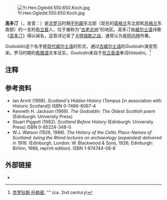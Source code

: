 
[[File:Yr.Hen.Ogledd.550.650.Koch.jpg|frameless]]

'''高多汀'''（{{lang-cy|Y Gododdin}}，发音：{{IPA|[ɡɔˈdɔðɪn]}}）是[[次罗马不列颠|次罗马]]时期[[不列颠尼亚_(罗马帝国行省)|不列颠]]东北部（现在的[[英格兰|英格兰]]东北部和[[苏格兰|苏格兰]]东南部）的一支的[[布立吞|布立吞]]人，位于被称为“[[古老北地|古老北地]]”的地区。高多汀由[[威尔士语|威尔士语]]诗歌《[[高多汀_(诗歌)|高多汀]]》得以闻名，这首诗记录了[[卡特瑞斯之战|卡特瑞斯之战]]，通常认为是[[阿内林|阿内林]]所著。

''Gododdin''这个名字是[[威尔士语|现代威尔士语]]的形式，通过[[古威尔士语|古威尔士语]]的''Guotodin''演变而来。罗马时期的[[希腊语|希腊语]]文本证实，''Guotodin''来自于[[布立吞语|布立吞语]]单词''Votadini''。<ref>[[托勒密|克罗狄斯·托勒密]], "''{{Tsl|en|Geographia (Ptolemy)|Geographia}}''" (ca. 2nd century)</ref>

== 注释 ==
{{reflist}}

== 参考资料 ==
* Ian Armit (1998). ''Scotland's Hidden History'' (Tempus [in association with Historic Scotland]) ISBN 0-7486-6067-4
* Kenneth H. Jackson (1969). ''The Gododdin: The Oldest Scottish poem'' (Edinburgh: University Press)
* Stuart Piggott (1982). ''Scotland Before History'' (Edinburgh: University Press) ISBN 0-85224-348-0
* W.J. Watson (1926, 1986). ''The History of the Celtic Place-Names of Scotland: being the Rhind lectures on archaeology (expanded) delivered in 1916.'' (Edinburgh, London: W. Blackwood & Sons, 1926; Edinburgh: Birlinn, 1986, reprint edition). ISBN 1-874744-06-8

== 外部链接 ==
*{{Citation
|last=Skene
|first=William Forbes
|author-link=William Forbes Skene
|date=1869
|editor-last=
|editor-first=
|contribution=
|title=The Gododdin Poems
|volume=
|edition=
|publisher=Forgotten Books
|publication-date=2007
|publication-place=
|pages=108
|url=http://books.google.com/?id=bZ6ytxW0EwwC
|accessdate=2008-08-09
|isbn=1605061670
}}